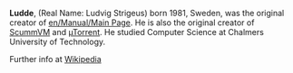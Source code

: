 {{en/Infobox Developer|
realname=Ludvig Strigeus|
birthyear=1981|
codingspec=OpenTTD Author and first project leader|
currentstat=Inactive/Retired|
website=www.ludde.biz/|
}}

'''Ludde''', (Real Name: Ludvig Strigeus) born 1981, Sweden, was the original creator of [[en/Manual/Main Page]]. He is also the original creator of [http://www.scummvm.org/ ScummVM] and [http://www.utorrent.com/ µTorrent]. He studied Computer Science at Chalmers University of Technology.

Further info at [https://www.wikipedia.org/wiki/Ludde Wikipedia]